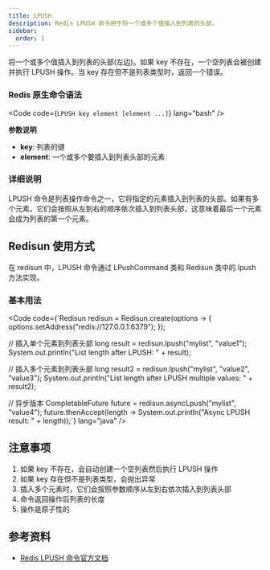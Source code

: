 ```yaml
---
title: LPUSH
description: Redis LPUSH 命令用于将一个或多个值插入到列表的头部。
sidebar:
  order: 1
---
```



将一个或多个值插入到列表的头部(左边)。如果 key 不存在，一个空列表会被创建并执行 LPUSH 操作。当 key 存在但不是列表类型时，返回一个错误。

### Redis 原生命令语法

<Code code={`LPUSH key element [element ...]`} lang="bash" />

**参数说明**

- **key**: 列表的键
- **element**: 一个或多个要插入到列表头部的元素

### 详细说明

LPUSH 命令是列表操作命令之一，它将指定的元素插入到列表的头部。如果有多个元素，它们会按照从左到右的顺序依次插入到列表头部，这意味着最后一个元素会成为列表的第一个元素。

## Redisun 使用方式

在 redisun 中，LPUSH 命令通过 LPushCommand 类和 Redisun 类中的 lpush 方法实现。

### 基本用法

<Code code={`Redisun redisun = Redisun.create(options -> {
    options.setAddress("redis://127.0.0.1:6379");
});

// 插入单个元素到列表头部
long result = redisun.lpush("mylist", "value1");
System.out.println("List length after LPUSH: " + result);

// 插入多个元素到列表头部
long result2 = redisun.lpush("mylist", "value2", "value3");
System.out.println("List length after LPUSH multiple values: " + result2);

// 异步版本
CompletableFuture<Long> future = redisun.asyncLpush("mylist", "value4");
future.thenAccept(length -> System.out.println("Async LPUSH result: " + length));`} lang="java" />

## 注意事项

1. 如果 key 不存在，会自动创建一个空列表然后执行 LPUSH 操作
2. 如果 key 存在但不是列表类型，会抛出异常
3. 插入多个元素时，它们会按照参数顺序从左到右依次插入到列表头部
4. 命令返回操作后列表的长度
5. 操作是原子性的

## 参考资料

- [Redis LPUSH 命令官方文档](https://redis.io/commands/lpush/)